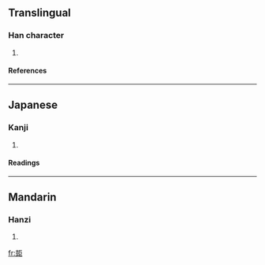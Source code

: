 ==Translingual==
===Han character===
{{Han char|rn=33|rad=士|as=11|sn=14|four=4111<sub>7</sub>|canj=土廿尸尸 (GTSS)}}
# {{defn|Han|sort=士11}}
====References====
{{Han ref|kx=0244.090|dkj=05674|dj=0484.110|hdz=10472.040|uh=58FE|ud=22782|bh=E169|bd=57705}}
----
==Japanese==
===Kanji===
{{ja-kanji|grade=|rs=士11}}
# {{defn|Japanese}} 
====Readings====
{{ja-readings|on=[[ぼう]] (bō), [[もう]] (mō)|kun=}}
----
==Mandarin==
===Hanzi===
{{cmn-hanzi|pin=[[mǎng]] ([[mang3]])|wg=mang<sup>3</sup>}}
# {{defn|Mandarin}}

[[fr:壾]]